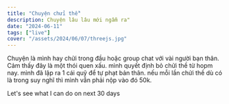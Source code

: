 ```yaml
---
title: "Chuyện chửi thề"
description: Chuyện lâu lâu mới ngẫm ra"
date: "2024-06-11"
tags: ["live"]
cover: "/assets/2024/06/07/threejs.jpg"
---
```


Chuyện là mình hay chửi trong đầu hoặc group chat với vài người bạn thân. Cảm thấy đây là một thói quen xấu. mình quyết định bỏ chửi thề từ hopm nay. mình đã lập ra 1 cái quỹ để tự phạt bản thân. nếu mỗi lần chửi thề dù có là trong suy nghĩ thì mình vẫn phải nộp vào đó 50k. 

Let's see what I can do on next 30 days